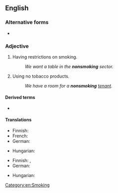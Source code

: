{{also|nonsmoking}}
==English==

===Alternative forms===
* {{l|en|nonsmoking}}

===Adjective===
{{en-adj|-}}

# Having restrictions on smoking.
#: ''We want a table in the '''nonsmoking''' sector.''
# Using no tobacco products.
#: ''We have a room for a '''nonsmoking''' [[tenant]].''

====Derived terms====
* {{l|en|non-smoking compartment}}

====Translations====
{{trans-top|having restrictions on smoking}}
* Finnish: {{t+|fi|savuton}}
* French: {{t+|fr|non-fumeur}}
* German: {{t|de|Nichtraucher-}}
{{trans-mid}}
* Hungarian: {{t+|hu|nemdohányzó}}
{{trans-bottom}}

{{trans-top|not using tobacco}}
* Finnish: {{t+|fi|savuton}}, {{t+|fi|tupakoimaton}}
* German: {{t+|de|Nichtraucher}}
{{trans-mid}}
* Hungarian: {{t|hu|nem dohányzó}}
{{trans-bottom}}

[[Category:en:Smoking]]